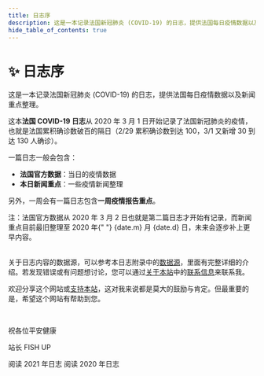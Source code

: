 ```yaml
---
title: 日志序
description: 这是一本记录法国新冠肺炎 (COVID-19) 的日志，提供法国每日疫情数据以及新闻重点整理
hide_table_of_contents: true
---
```



<h1 className="pages--h1">✨ 日志序</h1>

这是一本记录法国新冠肺炎 (COVID-19) 的日志，提供法国每日疫情数据以及新闻重点整理。

这本**法国 COVID-19 日志**从 2020 年 3 月 1 日开始记录了法国新冠肺炎的疫情，也就是法国累积确诊数破百的隔日（2/29 累积确诊数到达 100，3/1 又新增 30 到达 130 人确诊）。

一篇日志一般会包含：

- **法国官方数据**：当日的疫情数据
- **本日新闻重点**：一些疫情新闻整理

另外，一周会有一篇日志包含**一周疫情报告重点**。

<div className="comment--translc_gray">
  注：法国官方数据从 2020 年 3 月 2 日也就是第二篇日志才开始有记录，而新闻重点目前最旧整理至 2020 年{" "}
  <span>{date.m}</span> 月 <span>{date.d}</span> 日，未来会逐步补上更早内容。
</div>
<br />

关于日志内容的数据源，可以参考本日志附录中的[数据源](digest/sources)，里面有完整详细的介绍。若发现错误或有问题想讨论，您可以通过[关于本站](about)中的[联系信息](about#contact)来联系我。

欢迎分享这个网站或[支持本站](about#support-this-website)，这对我来说都是莫大的鼓励与肯定。但最重要的是，希望这个网站有帮助到您。

<br />

祝各位平安健康

站长 FISH UP

<div style={{ display: "flex", flexWrap: "wrap", alignItems: "center", justifyContent: "center" }}>
  <Link className="button button--primary button--lg margin--sm" to="/digest/2021/" title="开始阅读 2021 年日志">
    阅读 2021 年日志
  </Link>
  <Link
    className="button button--primary button--outline button--lg margin--sm"
    to="/digest/2020/december/31"
    title="开始阅读 2020 年日志"
  >
    阅读 2020 年日志
  </Link>
</div>
